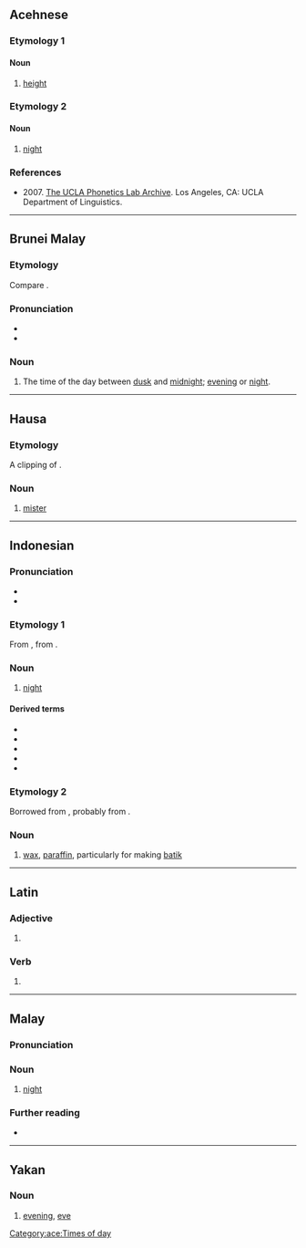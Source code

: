 {{also|Malam|malām|mālam|maļam}}

==Acehnese==

===Etymology 1===

====Noun====
{{head|ace|noun}}

# [[height]]

===Etymology 2===

====Noun====
{{head|ace|noun}}

# [[night]]

===References===
* 2007. [http://archive.phonetics.ucla.edu/ The UCLA Phonetics Lab Archive]. Los Angeles, CA: UCLA Department of Linguistics.

[[Category:ace:Times of day]]

----

==Brunei Malay==

===Etymology===
Compare {{cog|ms|malam}}.

===Pronunciation===
* {{IPA|kxd|/malam/}}
* {{hyph|kxd|ma|lam}}

===Noun===
{{head|kxd|noun}}

# The time of the day between [[dusk]] and [[midnight]]; [[evening]] or [[night]].

----

==Hausa==

===Etymology===
A clipping of {{m|ha|malami}}.

===Noun===
{{ha-noun|m|mālàm|mā̀làmai}}

# [[mister]]

----

==Indonesian==

===Pronunciation===
* {{IPA|id|/ˈmalam/}}
* {{rhymes|id|am}}

===Etymology 1===
From {{inh|id|ms|malam}}, 
from {{inh|id|ms-cla|malam}}.

===Noun===
{{id-noun}}

# [[night]]

====Derived terms====
* {{l|id|bermalam}}
* {{l|id|kemalaman}}
* {{l|id|malam-malam}}
* {{l|id|semalaman}}
* {{l|id|semalam}}

===Etymology 2===
Borrowed from {{bor|id|jv|ꦩꦭꦩ꧀}}, probably from {{der|id|sa|मल}}. {{rfe|id}}

===Noun===
{{id-noun}}

# [[wax]], [[paraffin]], particularly for making [[batik]]

----

==Latin==

===Adjective===
{{la-adj-form|malam}}

# {{inflection of|la|malus||acc|f|s}}

===Verb===
{{la-verb-form|mālam}}

# {{inflection of|la|mālō||1|s|futr|actv|ind}}

----

==Malay==

===Pronunciation===
{{rfp|ms}}

===Noun===
{{ms-noun|j=مالم}}

# [[night]]

===Further reading===
* {{R:PRPM}}

----

==Yakan==

===Noun===
{{head|yka|noun}}

# [[evening]], [[eve]]